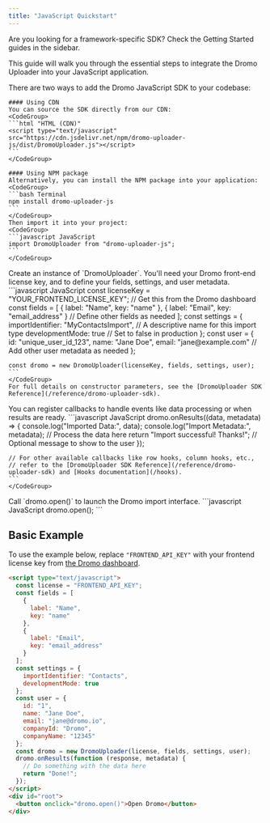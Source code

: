 ```yaml
---
title: "JavaScript Quickstart"
---
```


<Check>
  Are you looking for a framework-specific SDK? Check the Getting Started guides in the sidebar.
</Check>

This guide will walk you through the essential steps to integrate the Dromo Uploader into your JavaScript application.

<Steps>
  <Step title="Installation">
    There are two ways to add the Dromo JavaScript SDK to your codebase:

    #### Using CDN
    You can source the SDK directly from our CDN:
    <CodeGroup>
    ```html "HTML (CDN)"
    <script type="text/javascript" src="https://cdn.jsdelivr.net/npm/dromo-uploader-js/dist/DromoUploader.js"></script>
    ```
    </CodeGroup>

    #### Using NPM package
    Alternatively, you can install the NPM package into your application:
    <CodeGroup>
    ```bash Terminal
    npm install dromo-uploader-js
    ```
    </CodeGroup>
    Then import it into your project:
    <CodeGroup>
    ```javascript JavaScript
    import DromoUploader from "dromo-uploader-js";
    ```
    </CodeGroup>
  </Step>

  <Step title="Initialize the Uploader">
    Create an instance of `DromoUploader`. You'll need your Dromo front-end license key, and to define your fields, settings, and user metadata.
    <CodeGroup>
    ```javascript JavaScript
    const licenseKey = "YOUR_FRONTEND_LICENSE_KEY"; // Get this from the Dromo dashboard
    const fields = [
      { label: "Name", key: "name" },
      { label: "Email", key: "email_address" }
      // Define other fields as needed
    ];
    const settings = {
      importIdentifier: "MyContactsImport", // A descriptive name for this import type
      developmentMode: true // Set to false in production
    };
    const user = {
      id: "unique_user_id_123",
      name: "Jane Doe",
      email: "jane@example.com"
      // Add other user metadata as needed
    };

    const dromo = new DromoUploader(licenseKey, fields, settings, user);
    ```
    </CodeGroup>
    For full details on constructor parameters, see the [DromoUploader SDK Reference](/reference/dromo-uploader-sdk).
  </Step>

  <Step title="Register Callbacks (Optional)">
    You can register callbacks to handle events like data processing or when results are ready.
    <CodeGroup>
    ```javascript JavaScript
    dromo.onResults((data, metadata) => {
      console.log("Imported Data:", data);
      console.log("Import Metadata:", metadata);
      // Process the data here
      return "Import successful! Thanks!"; // Optional message to show to the user
    });

    // For other available callbacks like row hooks, column hooks, etc.,
    // refer to the [DromoUploader SDK Reference](/reference/dromo-uploader-sdk) and [Hooks documentation](/hooks).
    ```
    </CodeGroup>
  </Step>

  <Step title="Open the Uploader">
    Call `dromo.open()` to launch the Dromo import interface.
    <CodeGroup>
    ```javascript JavaScript
    dromo.open();
    ```
    </CodeGroup>
  </Step>
</Steps>

## Basic Example

To use the example below, replace `"FRONTEND_API_KEY"` with your frontend license key from [the Dromo dashboard](https://dashboard.dromo.io/).
<CodeGroup>
```html "HTML (Full Example)"
<script type="text/javascript">
  const license = "FRONTEND_API_KEY";
  const fields = [
    {
      label: "Name",
      key: "name"
    },
    {
      label: "Email",
      key: "email_address"
    }
  ];
  const settings = {
    importIdentifier: "Contacts",
    developmentMode: true
  };
  const user = {
    id: "1",
    name: "Jane Doe",
    email: "jane@dromo.io",
    companyId: "Dromo",
    companyName: "12345"
  };
  const dromo = new DromoUploader(license, fields, settings, user);
  dromo.onResults(function (response, metadata) {
    // Do something with the data here
    return "Done!";
  });
</script>
<div id="root">
  <button onclick="dromo.open()">Open Dromo</button>
</div>
```
</CodeGroup>
